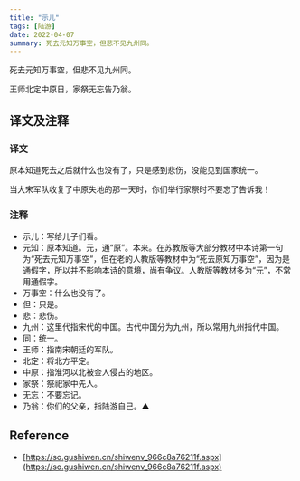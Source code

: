 ```yaml
---
title: "示儿"
tags: [陆游]
date: 2022-04-07
summary: 死去元知万事空，但悲不见九州同。
---
```


死去元知万事空，但悲不见九州同。


王师北定中原日，家祭无忘告乃翁。

## 译文及注释

### 译文

原本知道死去之后就什么也没有了，只是感到悲伤，没能见到国家统一。

当大宋军队收复了中原失地的那一天时，你们举行家祭时不要忘了告诉我！

### 注释

- 示儿：写给儿子们看。
- 元知：原本知道。元，通“原”。本来。在苏教版等大部分教材中本诗第一句为“死去元知万事空”，但在老的人教版等教材中为“死去原知万事空”，因为是通假字，所以并不影响本诗的意境，尚有争议。人教版等教材多为“元”，不常用通假字。
- 万事空：什么也没有了。
- 但：只是。
- 悲：悲伤。
- 九州：这里代指宋代的中国。古代中国分为九州，所以常用九州指代中国。
- 同：统一。
- 王师：指南宋朝廷的军队。
- 北定：将北方平定。
- 中原：指淮河以北被金人侵占的地区。
- 家祭：祭祀家中先人。
- 无忘：不要忘记。
- 乃翁：你们的父亲，指陆游自己。▲

## Reference

- [https://so.gushiwen.cn/shiwenv_966c8a76211f.aspx](https://so.gushiwen.cn/shiwenv_966c8a76211f.aspx)